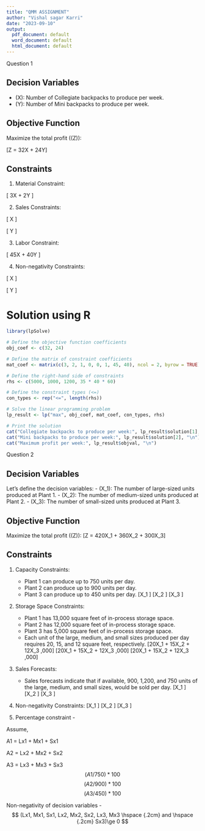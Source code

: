 ---
title: "QMM ASSIGNMENT"
author: "Vishal sagar Karri"
date: "2023-09-10"
output:
  pdf_document: default
  word_document: default
  html_document: default
---

Question 1

## Decision Variables

- \(X\): Number of Collegiate backpacks to produce per week.
- \(Y\): Number of Mini backpacks to produce per week.

## Objective Function

Maximize the total profit (\(Z\)):

\[Z = 32X + 24Y\]

## Constraints

1. Material Constraint:

\[
3X + 2Y \leq 5000
\]

2. Sales Constraints:

\[
X \leq 1000
\]

\[
Y \leq 1200
\]

3. Labor Constraint:

\[
45X + 40Y \leq 35 \times 40 \times 60
\]

4. Non-negativity Constraints:

\[
X \geq 0
\]

\[
Y \geq 0
\]

# Solution using R
```{r}
library(lpSolve)

# Define the objective function coefficients
obj_coef <- c(32, 24)

# Define the matrix of constraint coefficients
mat_coef <- matrix(c(3, 2, 1, 0, 0, 1, 45, 40), ncol = 2, byrow = TRUE)

# Define the right-hand side of constraints
rhs <- c(5000, 1000, 1200, 35 * 40 * 60)

# Define the constraint types (<=)
con_types <- rep("<=", length(rhs))

# Solve the linear programming problem
lp_result <- lp("max", obj_coef, mat_coef, con_types, rhs)

# Print the solution
cat("Collegiate backpacks to produce per week:", lp_result$solution[1], "\n")
cat("Mini backpacks to produce per week:", lp_result$solution[2], "\n")
cat("Maximum profit per week:", lp_result$objval, "\n")
```



Question 2

## Decision Variables

Let's define the decision variables:
- \(X_1\): The number of large-sized units produced at Plant 1.
- \(X_2\): The number of medium-sized units produced at Plant 2.
- \(X_3\): The number of small-sized units produced at Plant 3.

## Objective Function

Maximize the total profit (\(Z\)):
\[Z = 420X_1 + 360X_2 + 300X_3\]

## Constraints

1. Capacity Constraints:
   - Plant 1 can produce up to 750 units per day.
   - Plant 2 can produce up to 900 units per day.
   - Plant 3 can produce up to 450 units per day.
   \[X_1 \leq 750\]
   \[X_2 \leq 900\]
   \[X_3 \leq 450\]

2. Storage Space Constraints:
   - Plant 1 has 13,000 square feet of in-process storage space.
   - Plant 2 has 12,000 square feet of in-process storage space.
   - Plant 3 has 5,000 square feet of in-process storage space.
   - Each unit of the large, medium, and small sizes produced per day requires 20, 15, and 12 square feet, respectively.
   \[20X_1 + 15X_2 + 12X_3 \leq 13,000\]
   \[20X_1 + 15X_2 + 12X_3 \leq 12,000\]
   \[20X_1 + 15X_2 + 12X_3 \leq 5,000\]

3. Sales Forecasts:
   - Sales forecasts indicate that if available, 900, 1,200, and 750 units of the large, medium, and small sizes, would be sold per day.
   \[X_1 \leq 900\]
   \[X_2 \leq 1200\]
   \[X_3 \leq 750\]

4. Non-negativity Constraints:
   \[X_1 \geq 0\]
   \[X_2 \geq 0\]
   \[X_3 \geq 0\]

5. Percentage constraint - 

Assume,

A1 = Lx1 + Mx1 + Sx1

A2 = Lx2 + Mx2 + Sx2

A3 = Lx3 + Mx3 + Sx3
                        $$ (A1 / 750)* 100 $$
                        $$ (A2 / 900)* 100 $$
                        $$ (A3 / 450)* 100 $$

Non-negativity of decision variables - $$ (Lx1, Mx1, Sx1, Lx2, Mx2, Sx2, Lx3, Mx3 \hspace {.2cm} and \hspace {.2cm} Sx3)\ge 0 $$